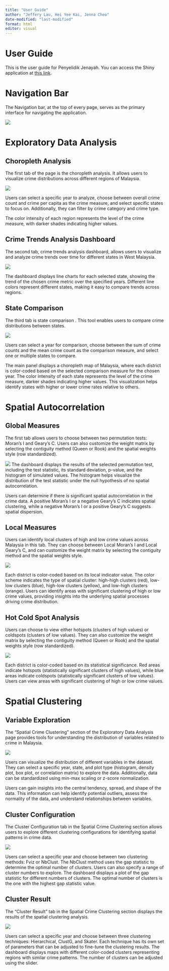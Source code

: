 ```yaml
---
title: "User Guide"
author: "Jeffery Lau, Hei Yee Kai, Jenna Cheo"
date-modified: "last-modified"
format: html
editor: visual
---
```


# User Guide

This is the user guide for Penyelidik Jenayah. You can access the Shiny application at [this link](https://jeffery-gaa.shinyapps.io/penyelidik-jenayah/).

# Navigation Bar

The Navigation bar, at the top of every page, serves as the primary interface for navigating the application.

![](assets/clipboard-2153914700.png)

# Exploratory Data Analysis

## Choropleth Analysis

The first tab of the page is the choropleth analysis. It allows users to visualize crime distributions across different regions of Malaysia.

![](assets/clipboard-1519985916.png)

Users can select a specific year to analyze, choose between overall crime count and crime per capita as the crime measure, and select specific states to focus on. Additionally, they can filter by crime category and crime type.

The color intensity of each region represents the level of the crime measure, with darker shades indicating higher values.

## Crime Trends Analysis Dashboard

The second tab, crime trends analysis dashboard, allows users to visualize and analyze crime trends over time for different states in West Malaysia.

![](assets/clipboard-1397141668.png)

The dashboard displays line charts for each selected state, showing the trend of the chosen crime metric over the specified years. Different line colors represent different states, making it easy to compare trends across regions.

## State Comparison

The third tab is state comparison . This tool enables users to compare crime distributions between states.

![](assets/clipboard-1589537609.png)

Users can select a year for comparison, choose between the sum of crime counts and the mean crime count as the comparison measure, and select one or multiple states to compare.

The main panel displays a choropleth map of Malaysia, where each district is color-coded based on the selected comparison measure for the chosen year. The color intensity of each state represents the level of the crime measure, darker shades indicating higher values. This visualization helps identify states with higher or lower crime rates relative to others.

# Spatial Autocorrelation

## Global Measures

The first tab allows users to choose between two permutation tests: Moran's I and Geary's C. Users can also customize the weight matrix by selecting the contiguity method (Queen or Rook) and the spatial weights style (row standardized).

![](assets/clipboard-219170049.png) The dashboard displays the results of the selected permutation test, including the test statistic, its standard deviation, p-value, and the histogram of simulated values. The histogram helps visualize the distribution of the test statistic under the null hypothesis of no spatial autocorrelation.

Users can determine if there is significant spatial autocorrelation in the crime data. A positive Moran's I or a negative Geary's C indicates spatial clustering, while a negative Moran's I or a positive Geary's C suggests spatial dispersion.

## Local Measures

Users can identify local clusters of high and low crime values across Malaysia in this tab. They can choose between Local Moran's I and Local Geary's C, and can customize the weight matrix by selecting the contiguity method and the spatial weights style.

![](assets/clipboard-4023785511.png)

Each district is color-coded based on its local indicator value. The color scheme indicates the type of spatial cluster: high-high clusters (red), low-low clusters (blue), high-low clusters (yellow), and low-high clusters (orange). Users can identify areas with significant clustering of high or low crime values, providing insights into the underlying spatial processes driving crime distribution.

## Hot Cold Spot Analysis

Users can choose to view either hotspots (clusters of high values) or coldspots (clusters of low values). They can also customize the weight matrix by selecting the contiguity method (Queen or Rook) and the spatial weights style (row standardized).

![](assets/clipboard-3919588582.png)

Each district is color-coded based on its statistical significance. Red areas indicate hotspots (statistically significant clusters of high values), while blue areas indicate coldspots (statistically significant clusters of low values). Users can view areas with significant clustering of high or low crime values.

# Spatial Clustering

## Variable Exploration

The "Spatial Crime Clustering" section of the Exploratory Data Analysis page provides tools for understanding the distribution of variables related to crime in Malaysia.

![](assets/clipboard-3641385943.png)

Users can visualize the distribution of different variables in the dataset. They can select a specific year, state, and plot type (histogram, density plot, box plot, or correlation matrix) to explore the data. Additionally, data can be standardized using min-max scaling or z-score normalization.

Users can gain insights into the central tendency, spread, and shape of the data. This information can help identify potential outliers, assess the normality of the data, and understand relationships between variables.

## Cluster Configuration

The Cluster Configuration tab in the Spatial Crime Clustering section allows users to explore different clustering configurations for identifying spatial patterns in crime data.

![](assets/clipboard-3231024522.png)

Users can select a specific year and choose between two clustering methods: Fviz or NbClust. The NbClust method uses the gap statistic to determine the optimal number of clusters. Users can also specify a range of cluster numbers to explore. The dashboard displays a plot of the gap statistic for different numbers of clusters. The optimal number of clusters is the one with the highest gap statistic value.

## Cluster Result

The "Cluster Result" tab in the Spatial Crime Clustering section displays the results of the spatial clustering analysis.

![](assets/clipboard-3497600986.png)

Users can select a specific year and choose between three clustering techniques: Hierarchical, ClustG, and Skater. Each technique has its own set of parameters that can be adjusted to fine-tune the clustering results. The dashboard displays maps with different color-coded clusters representing regions with similar crime patterns. The number of clusters can be adjusted using the slider.
